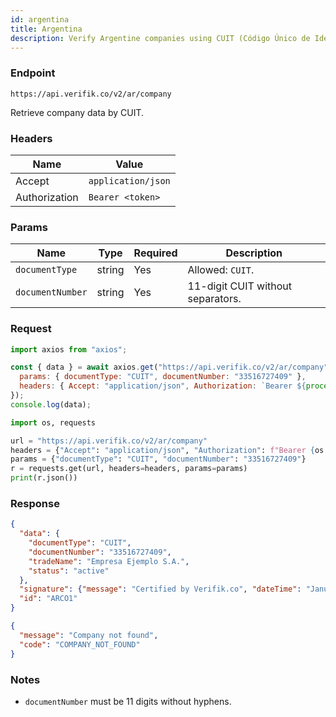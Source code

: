 ```yaml
---
id: argentina
title: Argentina
description: Verify Argentine companies using CUIT (Código Único de Identificación Tributaria)
---
```



### Endpoint

```
https://api.verifik.co/v2/ar/company
```

Retrieve company data by CUIT.

### Headers

| Name | Value |
| --- | --- |
| Accept | `application/json` |
| Authorization | `Bearer <token>` |

### Params

| Name | Type | Required | Description |
| --- | --- | --- | --- |
| `documentType` | string | Yes | Allowed: `CUIT`. |
| `documentNumber` | string | Yes | 11-digit CUIT without separators. |

### Request

<Tabs>
  <TabItem value="node" label="Node.js">

```javascript
import axios from "axios";

const { data } = await axios.get("https://api.verifik.co/v2/ar/company", {
  params: { documentType: "CUIT", documentNumber: "33516727409" },
  headers: { Accept: "application/json", Authorization: `Bearer ${process.env.VERIFIK_TOKEN}` },
});
console.log(data);
```

  </TabItem>
  <TabItem value="python" label="Python">

```python
import os, requests

url = "https://api.verifik.co/v2/ar/company"
headers = {"Accept": "application/json", "Authorization": f"Bearer {os.getenv('VERIFIK_TOKEN')}"}
params = {"documentType": "CUIT", "documentNumber": "33516727409"}
r = requests.get(url, headers=headers, params=params)
print(r.json())
```

  </TabItem>
</Tabs>

### Response

<Tabs>
  <TabItem value="200" label="200">

```json
{
  "data": {
    "documentType": "CUIT",
    "documentNumber": "33516727409",
    "tradeName": "Empresa Ejemplo S.A.",
    "status": "active"
  },
  "signature": {"message": "Certified by Verifik.co", "dateTime": "January 16, 2024 3:44 PM"},
  "id": "ARCO1"
}
```

  </TabItem>
  <TabItem value="404" label="404">

```json
{
  "message": "Company not found",
  "code": "COMPANY_NOT_FOUND"
}
```

  </TabItem>
</Tabs>

### Notes

- `documentNumber` must be 11 digits without hyphens.

